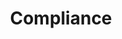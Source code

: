 ---
title: "Compliance"
description: "Plura's compliance-related endpoints and usage guidelines."
---